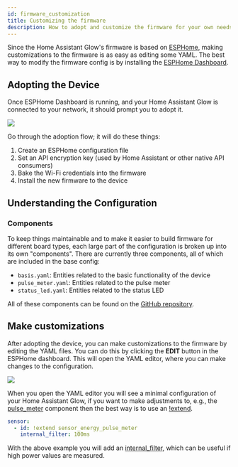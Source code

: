 ```yaml
---
id: firmware_customization
title: Customizing the firmware
description: How to adopt and customize the firmware for your own needs.
---
```


Since the Home Assistant Glow's firmware is based on [ESPHome](https://esphome.io), making
customizations to the firmware is as easy as editing some YAML. The best way to modify the
firmware config is by installing the [ESPHome Dashboard](https://esphome.io/guides/getting_started_hassio.html).

## Adopting the Device

Once ESPHome Dashboard is running, and your Home Assistant Glow is connected to your network,
it should prompt you to adopt it.

<p align="left">
  <img src={require('@site/static/img/customization/adopt-esphome.png').default} />
</p>

Go through the adoption flow; it will do these things:

1. Create an ESPHome configuration file
2. Set an API encryption key (used by Home Assistant or other native API consumers)
3. Bake the Wi-Fi credentials into the firmware
4. Install the new firmware to the device

## Understanding the Configuration

### Components

To keep things maintainable and to make it easier to build firmware for different board types,
each large part of the configuration is broken up into its own "components". There are currently
three components, all of which are included in the base config:

- `basis.yaml`: Entities related to the basic functionality of the device
- `pulse_meter.yaml`: Entities related to the pulse meter
- `status_led.yaml`: Entities related to the status LED

All of these components can be found on the [GitHub repository](https://github.com/klaasnicolaas/home-assistant-glow/tree/main/components).

## Make customizations

After adopting the device, you can make customizations to the firmware by editing the YAML
files. You can do this by clicking the **EDIT** button in the ESPHome dashboard. This will open
the YAML editor, where you can make changes to the configuration.

<p align="left">
  <img src={require('@site/static/img/customization/edit-device.png').default} />
</p>

When you open the YAML editor you will see a minimal configuration of your Home Assistant Glow,
if you want to make adjustments to, e.g., the [pulse_meter] component then the best way
is to use an [!extend].

```yaml title="your_glow_config.yaml"
sensor:
  - id: !extend sensor_energy_pulse_meter
    internal_filter: 100ms
```

With the above example you will add an [internal_filter], which can be useful if high power values are measured.

[internal_filter]: https://esphome.io/components/sensor/pulse_counter.html?highlight=internal_filter
[pulse_meter]: https://esphome.io/components/sensor/pulse_counter.html
[!extend]: https://esphome.io/guides/configuration-types.html#extend
